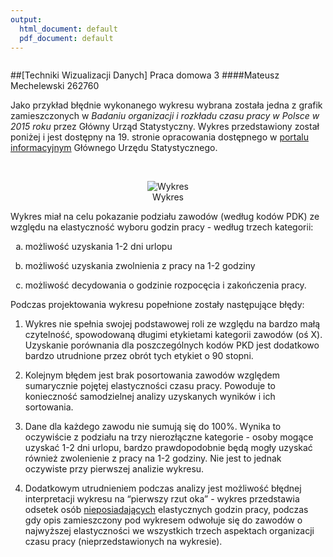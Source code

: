 ```yaml
---
output:
  html_document: default
  pdf_document: default
---
```


```r
```

##[Techniki Wizualizacji Danych] Praca domowa 3
####Mateusz Mechelewski 262760

Jako przykład błędnie wykonanego wykresu wybrana została jedna z grafik zamieszczonych w _Badaniu organizacji i rozkładu czasu pracy w Polsce w 2015 roku_ przez Główny Urząd Statystyczny. Wykres przedstawiony został poniżej i jest dostępny na 19. stronie opracowania dostępnego w [portalu informacyjnym](http://stat.gov.pl/obszary-tematyczne/rynek-pracy/opracowania/badanie-organizacji-i-rozkladu-czasu-pracy-w-polsce-w-2015-r-,12,1.html) Głównego Urzędu Statystycznego. 

<br />

<center>
![Wykres](wykres.png)
</center>

Wykres miał na celu pokazanie podziału zawodów (według kodów PDK) ze względu na elastyczność wyboru godzin pracy - według trzech kategorii:

a) możliwość uzyskania 1-2 dni urlopu

b) możliwość uzyskania zwolnienia z pracy na 1-2 godziny

c) możliwość decydowania o godzinie rozpocęcia i zakończenia pracy.

Podczas projektowania wykresu popełnione zostały następujące błędy:

1. Wykres nie spełnia swojej podstawowej roli ze względu na bardzo małą czytelność, spowodowaną długimi etykietami kategorii zawodów (oś X). Uzyskanie porównania dla poszczególnych kodów PKD jest dodatkowo bardzo utrudnione przez obrót tych etykiet o 90 stopni. 

2. Kolejnym błędem jest brak posortowania zawodów względem sumarycznie pojętej elastyczności czasu pracy. Powoduje to konieczność samodzielnej analizy uzyskanych wyników i ich sortowania.

3. Dane dla każdego zawodu nie sumują się do 100%. Wynika to oczywiście z podziału na trzy nierozłączne kategorie - osoby mogące uzyskać 1-2 dni urlopu, bardzo prawdopodobnie będą mogły uzyskać również zwolenienie z pracy na 1-2 godziny. Nie jest to jednak oczywiste przy pierwszej analizie wykresu.

4. Dodatkowym utrudnieniem podczas analizy jest możliwość błędnej interpretacji wykresu na "pierwszy rzut oka" - wykres przedstawia odsetek osób <u>nieposiadających</u> elastycznych godzin pracy, podczas gdy opis zamieszczony pod wykresem odwołuje się do zawodów o najwyższej elastyczności we wszystkich trzech aspektach organizacji czasu pracy (nieprzedstawionych na wykresie).